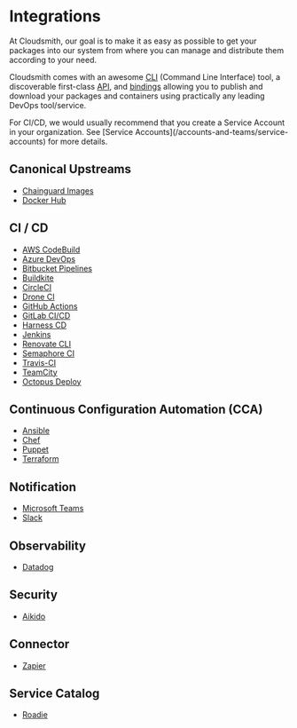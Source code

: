 # Integrations


At Cloudsmith, our goal is to make it as easy as possible to get your packages into our system from where you can manage and distribute them according to your need.


Cloudsmith comes with an awesome [CLI](/getting-started/cli) (Command Line Interface) tool, a discoverable first-class [API](https://api.cloudsmith.io), and [bindings](getting-started/api-bindings) allowing you to publish and download your packages and containers using practically any leading DevOps tool/service.

<Note variant="note" headline="Service Accounts">
For CI/CD, we would usually recommend that you create a Service Account in your organization. See [Service Accounts](/accounts-and-teams/service-accounts) for more details.
</Note>

## Canonical Upstreams

- [Chainguard Images](/integrations/integrating-with-chainguard-images)
- [Docker Hub](/integrations/integrating-with-docker-hub)

## CI / CD

- [AWS CodeBuild](/integrations/integrating-with-aws-codebuild)
- [Azure DevOps](/integrations/integrating-with-azure-devops)
- [Bitbucket Pipelines](/integrations/integrating-with-bitbucket-pipelines)
- [Buildkite](/integrations/integrating-with-buildkite)
- [CircleCI](/integrations/integrating-with-circleci)
- [Drone CI](/integrations/integrating-with-drone-ci)
- [GitHub Actions](/integrations/integrating-with-github-actions)
- [GitLab CI/CD](/integrations/integrating-with-gitlab-cicd)
- [Harness CD](/integrations/integrating-with-harness)
- [Jenkins](/integrations/integrating-with-jenkins)
- [Renovate CLI](/integrations/integrating-with-renovate) 
- [Semaphore CI](/integrations/integrating-with-semaphore-ci) 
- [Travis-CI](/integrations/integrating-with-travis-ci)
- [TeamCity](/integrations/integrating-with-teamcity)
- [Octopus Deploy](/integrations/integrating-with-octopus-deploy) 

## Continuous Configuration Automation (CCA)

- [Ansible](/integrations/integrating-with-ansible) 
- [Chef](/integrations/integrating-with-chef)
- [Puppet](/integrations/integrating-with-puppet) 
- [Terraform](/integrations/integrating-with-terraform)

## Notification

- [Microsoft Teams](/integrations/integrating-with-microsoft-teams)
- [Slack](/integrations/integrating-with-slack)

## Observability

- [Datadog](/integrations/integrating-with-datadog) 

## Security

- [Aikido](/integrations/integrating-with-aikido)

## Connector

- [Zapier](/integrations/integrating-with-zapier)

## Service Catalog

- [Roadie](/integrations/integrating-with-roadie)
